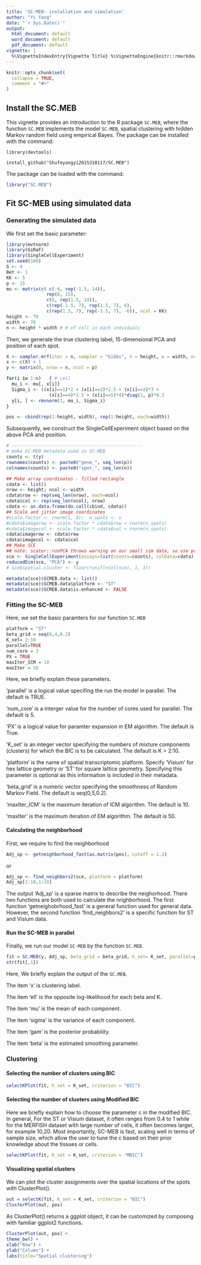 ---
title: 'SC-MEB: installation and simulation'
author: "Yi Yang"
date: "`r Sys.Date()`"
output:
  html_document: default
  word_document: default
  pdf_document: default
vignette: |
  %\VignetteIndexEntry{Vignette Title} %\VignetteEngine{knitr::rmarkdown} %\VignetteEncoding{UTF-8}
---

```{r setup, include = FALSE}
knitr::opts_chunk$set(
  collapse = TRUE,
  comment = "#>"
)
```

## Install the SC.MEB
This vignette provides an introduction to the R package `SC.MEB`, where the function `SC.MEB` implements the model `SC-MEB`, spatial clustering with hidden Markov random field using empirical Bayes.
The package can be installed with the command:

`library(devtools)`

`install_github("Shufeyangyi2015310117/SC.MEB")`

The package can be loaded with the command:
```{r}
library("SC.MEB")
```

## Fit SC-MEB using simulated data
### Generating the simulated data
We first set the basic parameter:
```{r echo=TRUE, message=FALSE, warning=FALSE}
library(mvtnorm)
library(GiRaF)
library(SingleCellExperiment)
set.seed(100)
G <- 4
Bet <- 1
KK <- 5
p <- 15
mu <- matrix(c( c(-6, rep(-1.5, 14)),
               rep(0, 15),
               c(6, rep(1.5, 14)),
               c(rep(-1.5, 7), rep(1.5, 7), 6),
               c(rep(1.5, 7), rep(-1.5, 7), -6)), ncol = KK)
height <- 70
width <- 70
n <- height * width # # of cell in each indviduals
```

Then, we generate the true clustering label, 15-dimensional PCA and position of each spot. 
```{r}
X <- sampler.mrf(iter = n, sampler = "Gibbs", h = height, w = width, ncolors = KK, nei = G, param = Bet,initialise = FALSE, view = TRUE)
x <- c(X) + 1
y <- matrix(0, nrow = n, ncol = p)

for(i in 1:n)	{ # cell
  mu_i <- mu[, x[i]]
  Sigma_i <- ((x[i]==1)*2 + (x[i]==2)*2.5 + (x[i]==3)*3 +
                (x[i]==4)*3.5 + (x[i]==5)*4)*diag(1, p)*0.3
  y[i, ] <- rmvnorm(1, mu_i, Sigma_i)
}

pos <- cbind(rep(1:height, width), rep(1:height, each=width))
```
Subsequently, we construct the SingleCellExperiment object based on the above PCA and position.
```{r message=FALSE, warning=FALSE}
# -------------------------------------------------
# make SC-MEB metadata used in SC-MEB
counts <- t(y)
rownames(counts) <- paste0("gene_", seq_len(p))
colnames(counts) <- paste0("spot_", seq_len(n))

## Make array coordinates - filled rectangle
cdata <- list()
nrow <- height; ncol <- width
cdata$row <- rep(seq_len(nrow), each=ncol)
cdata$col <- rep(seq_len(ncol), nrow)
cdata <- as.data.frame(do.call(cbind, cdata))
## Scale and jitter image coordinates
#scale.factor <- rnorm(1, 8);  n_spots <- n
#cdata$imagerow <- scale.factor * cdata$row + rnorm(n_spots)
#cdata$imagecol <- scale.factor * cdata$col + rnorm(n_spots)
cdata$imagerow <- cdata$row
cdata$imagecol <- cdata$col
## Make SCE
## note: scater::runPCA throws warning on our small sim data, so use prcomp
sce <- SingleCellExperiment(assays=list(counts=counts), colData=cdata)
reducedDim(sce, "PCA") <- y
# sce$spatial.cluster <- floor(runif(ncol(sce), 1, 3))

metadata(sce)$SCMEB.data <- list()
metadata(sce)$SCMEB.data$platform <- "ST"
metadata(sce)$SCMEB.data$is.enhanced <- FALSE
```

### Fitting the SC-MEB
Here, we set the basic paramters for our function `SC.MEB`
```{r}
platform = "ST"
beta_grid = seq(0,4,0.2)
K_set= 2:10
parallel=TRUE
num_core = 3
PX = TRUE
maxIter_ICM = 10
maxIter = 50
```
Here, we briefly explain these parameters.

'parallel' is a logical value specifing the run the model in parallel. The default is TRUE.

'num_core' is a interger value for the number of cores used for parallel. The default is 5.

'PX' is a logical value for paramter expansion in EM algorithm. The default is True.

'K_set' is an integer vector specifying the numbers of mixture components (clusters) for which the BIC is to be calculated. The default is K = 2:10. 

'platform' is the name of spatial transcriptomic platform. Specify 'Visium' for hex lattice geometry or 'ST' for square lattice geometry. Specifying this parameter is optional as this information is included in their metadata. 

'beta_grid' is a numeric vector specifying the smoothness of Random Markov Field. The default is seq(0,5,0.2). 

'maxIter_ICM' is the maximum iteration of ICM algorithm. The default is 10. 

'maxIter' is the maximum iteration of EM algorithm. The default is 50.

#### Calculating the neighborhood
First, we require to find the neighborhood
```{r message=FALSE, warning=FALSE}
Adj_sp <- getneighborhood_fast(as.matrix(pos), cutoff = 1.2)
```
or 
```{r message=FALSE, warning=FALSE}
Adj_sp <- find_neighbors2(sce, platform = platform)
Adj_sp[1:10,1:10]
```
The output 'Adj_sp' is a sparse matrix to describe the neighorhood. There two functions are both used to calculate the nrighborhood. The first function 'getneighobrhood_fast' is a general function used for general data. However, the second function 'find_neighbors2' is a specific function for ST and Visium data.

#### Run the SC-MEB in parallel
Finally, we run our model `SC-MEB` by the function `SC.MEB`.
```{r message=FALSE, warning=FALSE}
fit = SC.MEB(y, Adj_sp, beta_grid = beta_grid, K_set= K_set, parallel=parallel, num_core = num_core, PX = PX, maxIter_ICM=maxIter_ICM, maxIter=maxIter)
str(fit[,1])
```

Here, We briefly explain the output of the `SC.MEB`. 

The item 'x' is clustering label. 

The item 'ell' is the opposite log-likelihood for each beta and K.

The item 'mu' is the mean of each component.

The item 'sigma' is the variance of each component.

The item 'gam' is the posterior probability.

The item 'beta' is the estimated smoothing parameter.


### Clustering
#### Selecting the number of clusters using BIC
```{r message=FALSE, warning=FALSE}
selectKPlot(fit, K_set = K_set, criterion = "BIC")
```

#### Selecting the number of clusters using Modified BIC
Here we briefly explain how to choose the parameter c in the modified BIC. In general, For the ST or Visium dataset, it often ranges from 0.4 to 1 while for the MERFISH dataset with large number of cells, it often becomes larger, for example 10,20. Most importantly, SC-MEB is fast, scaling well in terms of sample size, which allow the user to tune the c based on their prior knowledge about the tissues or cells.
```{r message=FALSE, warning=FALSE}
selectKPlot(fit, K_set = K_set, criterion = "MBIC")
```

#### Visualizing spatial clusters
We can plot the cluster assignments over the spatial locations of the spots with ClusterPlot().
```{r message=FALSE, warning=FALSE}
out = selectK(fit, K_set = K_set, criterion = "BIC")
ClusterPlot(out, pos)
```

As ClusterPlot() returns a ggplot object, it can be customized by composing with familiar ggplot2 functions.
```{r message=FALSE, warning=FALSE}
ClusterPlot(out, pos) +
theme_bw() +
xlab("Row") +
ylab("Column") +
labs(title="Spatial clustering")
```

